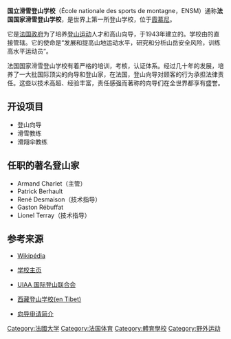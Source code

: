 '''国立滑雪登山学校'''（École nationale des sports de montagne，ENSM）通称'''法国国家滑雪登山学校'''，是世界上第一所登山学校，位于[[勃朗峰霞慕尼|霞慕尼]]。

它是[[法国政府|法国政府]]为了培养[[登山运动|登山运动]]人才和高山向导，于1943年建立的。学校由{{link-fr|法国体育部|Ministère des Sports (France)}}的直接管辖。它的使命是“发展和提高山地运动水平，研究和分析山岳安全风险，训练高水平运动员”。

法国国家滑雪登山学校有着严格的培训，考核，认证体系。经过几十年的发展，培养了一大批国际顶尖的向导和登山家，在法国，登山向导对顾客的行为承担法律责任。这些以技术高超、经验丰富，责任感强而著称的向导们在全世界都享有盛誉。

== 开设项目 ==
* 登山向导
* 滑雪教练
* 滑翔伞教练

== 任职的著名登山家 ==
* Armand Charlet（主管）
* Patrick Berhault
* René Desmaison（技术指导）
* Gaston Rébuffat
* Lionel Terray（技术指导）

== 参考来源 ==
* {{fr icon}}[http://fr.wikipedia.org/wiki/École_nationale_de_ski_et_d'alpinisme Wikipédia]{{Wayback|url=http://fr.wikipedia.org/wiki/%C3%89cole_nationale_de_ski_et_d%27alpinisme |date=20170304051842 }}
* {{fr icon}}[http://www.ensa-chamonix.net/ 学校主页]{{Wayback|url=http://www.ensa-chamonix.net/ |date=20090413200103 }}
* {{en icon}}[http://www.theuiaa.org/ UIAA 国际登山联合会]{{Wayback|url=http://www.theuiaa.org/ |date=20190821125312 }}
* {{zh icon}}[http://www.alpinist.cn/Article_Show.asp?ArticleID=5575 西藏登山学校(en Tibet)]{{dead link|date=2017年12月 |bot=InternetArchiveBot |fix-attempted=yes }} 
* {{zh icon}}[http://outdoor.travel.sohu.com/20060803/n244608764.shtml 向导申请简介]

{{School-stub}}

[[Category:法國大学|Category:法國大学]]
[[Category:法国体育|Category:法国体育]]
[[Category:體育學校|Category:體育學校]]
[[Category:野外运动|Category:野外运动]]